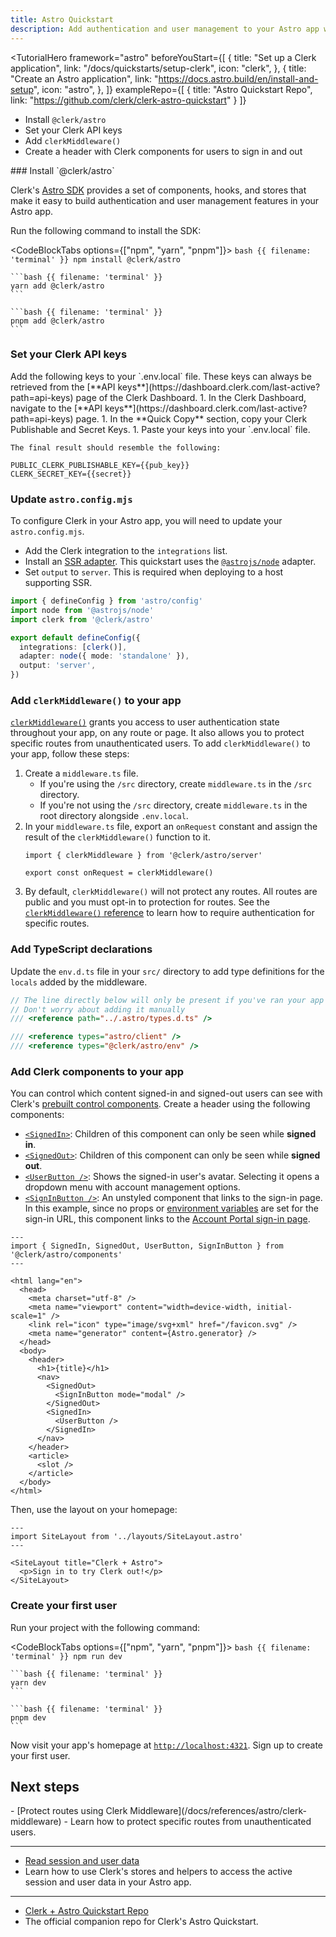 ```yaml
---
title: Astro Quickstart
description: Add authentication and user management to your Astro app with Clerk.
---
```


<TutorialHero
  framework="astro"
  beforeYouStart={[
    {
      title: "Set up a Clerk application",
      link: "/docs/quickstarts/setup-clerk",
      icon: "clerk",
    },
    {
      title: "Create an Astro application",
      link: "https://docs.astro.build/en/install-and-setup",
      icon: "astro",
    },
  ]}
  exampleRepo={[
    {
      title: "Astro Quickstart Repo",
      link: "https://github.com/clerk/clerk-astro-quickstart"
    }
  ]}
>
  - Install `@clerk/astro`
  - Set your Clerk API keys
  - Add `clerkMiddleware()`
  - Create a header with Clerk components for users to sign in and out
</TutorialHero>

<Steps>
  ### Install `@clerk/astro`

  Clerk's [Astro SDK](/docs/references/astro/overview) provides a set of components, hooks, and stores that make it easy to build authentication and user management features in your Astro app.

  Run the following command to install the SDK:

  <CodeBlockTabs options={["npm", "yarn", "pnpm"]}>
    ```bash {{ filename: 'terminal' }}
    npm install @clerk/astro
    ```

    ```bash {{ filename: 'terminal' }}
    yarn add @clerk/astro
    ```

    ```bash {{ filename: 'terminal' }}
    pnpm add @clerk/astro
    ```
  </CodeBlockTabs>

  ### Set your Clerk API keys

  <SignedIn>
    Add the following keys to your `.env.local` file. These keys can always be retrieved from the [**API keys**](https://dashboard.clerk.com/last-active?path=api-keys) page of the Clerk Dashboard.
  </SignedIn>

  <SignedOut>
    1. In the Clerk Dashboard, navigate to the [**API keys**](https://dashboard.clerk.com/last-active?path=api-keys) page.
    1. In the **Quick Copy** section, copy your Clerk Publishable and Secret Keys.
    1. Paste your keys into your `.env.local` file.

    The final result should resemble the following:
  </SignedOut>

  ```env {{ filename: '.env' }}
  PUBLIC_CLERK_PUBLISHABLE_KEY={{pub_key}}
  CLERK_SECRET_KEY={{secret}}
  ```

  ### Update `astro.config.mjs`

  To configure Clerk in your Astro app, you will need to update your `astro.config.mjs`.

  - Add the Clerk integration to the `integrations` list.
  - Install an [SSR adapter](https://docs.astro.build/en/guides/server-side-rendering/#official-adapters). This quickstart uses the [`@astrojs/node`](https://docs.astro.build/en/guides/integrations-guide/node/) adapter.
  - Set `output` to `server`. This is required when deploying to a host supporting SSR.

  ```ts {{ filename: 'astro.config.mjs', mark: [2, 3, [6, 8]] }}
  import { defineConfig } from 'astro/config'
  import node from '@astrojs/node'
  import clerk from '@clerk/astro'

  export default defineConfig({
    integrations: [clerk()],
    adapter: node({ mode: 'standalone' }),
    output: 'server',
  })
  ```

  ### Add `clerkMiddleware()` to your app

  [`clerkMiddleware()`](/docs/references/astro/clerk-middleware) grants you access to user authentication state throughout your app, on any route or page. It also allows you to protect specific routes from unauthenticated users. To add `clerkMiddleware()` to your app, follow these steps:

  1. Create a `middleware.ts` file.
     - If you're using the `/src` directory, create `middleware.ts` in the `/src` directory.
     - If you're not using the `/src` directory, create `middleware.ts` in the root directory alongside `.env.local`.
  1. In your `middleware.ts` file, export an `onRequest` constant and assign the result of the `clerkMiddleware()` function to it.
     ```tsx {{ filename: 'src/middleware.ts' }}
     import { clerkMiddleware } from '@clerk/astro/server'

     export const onRequest = clerkMiddleware()
     ```
  1. By default, `clerkMiddleware()` will not protect any routes. All routes are public and you must opt-in to protection for routes. See the [`clerkMiddleware()` reference](/docs/references/astro/clerk-middleware) to learn how to require authentication for specific routes.

  ### Add TypeScript declarations

  Update the `env.d.ts` file in your `src/` directory to add type definitions for the `locals` added by the middleware.

  ```ts {{ prettier: false, filename: 'src/env.d.ts', mark: [3] }}
  // The line directly below will only be present if you've ran your app
  // Don't worry about adding it manually
  /// <reference path="../.astro/types.d.ts" />

  /// <reference types="astro/client" />
  /// <reference types="@clerk/astro/env" />
  ```

  ### Add Clerk components to your app

  You can control which content signed-in and signed-out users can see with Clerk's [prebuilt control components](/docs/components/overview#what-are-control-components). Create a header using the following components:

  - [`<SignedIn>`](/docs/components/control/signed-in): Children of this component can only be seen while **signed in**.
  - [`<SignedOut>`](/docs/components/control/signed-out): Children of this component can only be seen while **signed out**.
  - [`<UserButton />`](/docs/components/user/user-button): Shows the signed-in user's avatar. Selecting it opens a dropdown menu with account management options.
  - [`<SignInButton />`](/docs/components/unstyled/sign-in-button): An unstyled component that links to the sign-in page. In this example, since no props or [environment variables](/docs/deployments/clerk-environment-variables) are set for the sign-in URL, this component links to the [Account Portal sign-in page](/docs/customization/account-portal/overview#sign-in).

  ```astro {{ filename: 'src/layouts/SiteLayout.astro' }}
  ---
  import { SignedIn, SignedOut, UserButton, SignInButton } from '@clerk/astro/components'
  ---

  <html lang="en">
    <head>
      <meta charset="utf-8" />
      <meta name="viewport" content="width=device-width, initial-scale=1" />
      <link rel="icon" type="image/svg+xml" href="/favicon.svg" />
      <meta name="generator" content={Astro.generator} />
    </head>
    <body>
      <header>
        <h1>{title}</h1>
        <nav>
          <SignedOut>
            <SignInButton mode="modal" />
          </SignedOut>
          <SignedIn>
            <UserButton />
          </SignedIn>
        </nav>
      </header>
      <article>
        <slot />
      </article>
    </body>
  </html>
  ```

  Then, use the layout on your homepage:

  ```astro {{ filename: 'src/pages/index.astro' }}
  ---
  import SiteLayout from '../layouts/SiteLayout.astro'
  ---

  <SiteLayout title="Clerk + Astro">
    <p>Sign in to try Clerk out!</p>
  </SiteLayout>
  ```

  ### Create your first user

  Run your project with the following command:

  <CodeBlockTabs options={["npm", "yarn", "pnpm"]}>
    ```bash {{ filename: 'terminal' }}
    npm run dev
    ```

    ```bash {{ filename: 'terminal' }}
    yarn dev
    ```

    ```bash {{ filename: 'terminal' }}
    pnpm dev
    ```
  </CodeBlockTabs>

  Now visit your app's homepage at [`http://localhost:4321`](http://localhost:4321). Sign up to create your first user.
</Steps>

## Next steps

<Cards>
  - [Protect routes using Clerk Middleware](/docs/references/astro/clerk-middleware)
  - Learn how to protect specific routes from unauthenticated users.

  ---

  - [Read session and user data](/docs/references/astro/read-session-data)
  - Learn how to use Clerk's stores and helpers to access the active session and user data in your Astro app.

  ---

  - [Clerk + Astro Quickstart Repo](https://github.com/clerk/clerk-astro-quickstart)
  - The official companion repo for Clerk's Astro Quickstart.
</Cards>

